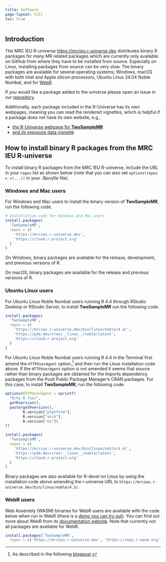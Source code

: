 ```yaml
---
title: Software
page-layout: full
toc: true
---
```


## Introduction

The MRC IEU R-universe <https://mrcieu.r-universe.dev> distributes binary R packages for many MR related packages which are currently only available on GitHub from where they have to be installed from source. Especially on Linux, installing packages from source can be very slow. The binary packages are available for several operating systems; Windows, macOS with both Intel and Apple silicon processors, Ubuntu Linux 24.04 Noble Numbat, and for [WebR](https://docs.r-wasm.org/webr/latest/).

If you would like a package added to the universe please open an issue in our [repository](https://github.com/MRCIEU/mrcieu.r-universe.dev/issues).

Additionally, each package included in the R-Universe has its own webpages, meaning you can read the rendered vignettes, which is helpful if a package does not have its own website, e.g.,

* [the R-Universe webpage for **TwoSampleMR**](https://mrcieu.r-universe.dev/TwoSampleMR)
* [and its exposure data vignette](https://mrcieu.r-universe.dev/articles/TwoSampleMR/exposure.html)

## How to install binary R packages from the MRC IEU R-universe

To install binary R packages from the MRC IEU R-universe, include the URL in your `repos` list as shown below (note that you can also set `options(repos = c(...))` in your *.Rprofile* file).

### Windows and Mac users

For Windows and Mac users to install the binary version of **TwoSampleMR**, run the following code.

```r
# Installation code for Windows and Mac users
install.packages(
  'TwoSampleMR',
  repos = c(
    'https://mrcieu.r-universe.dev',
    'https://cloud.r-project.org'
  )
)
```

On Windows, binary packages are available for the release, development, and previous versions of R.

On macOS, binary packages are available for the release and previous versions of R.

### Ubuntu Linux users

For Ubuntu Linux Noble Numbat users running R 4.4 through RStudio Desktop or RStudio Server, to install **TwoSampleMR** run the following code.

```r
install.packages(
  'TwoSampleMR',
  repos = c(
    'https://mrcieu.r-universe.dev/bin/linux/noble/4.4/',
    'https://p3m.dev/cran/__linux__/noble/latest',
    'https://cloud.r-project.org'
  )
)
```

For Ubuntu Linux Noble Numbat users running R 4.4 in the Terminal first amend the `HTTPUserAgent` option,[^1] and then run the Linux installation code above. If the `HTTPUserAgent` option is not amended it seems that source rather than binary packages are obtained for the Imports dependency packages from the Posit Public Package Manager's CRAN packages. For this case, to install **TwoSampleMR**, run the following code.

[^1]: As described in the following [blogpost](https://tshafer.com/blog/2023/07/posit-package-manager-linux).

```r
options(HTTPUserAgent = sprintf(
  "R/%s R (%s)",
  getRversion(),
  paste(getRversion(),
        R.version["platform"],
        R.version["arch"],
        R.version["os"])
))

install.packages(
  'TwoSampleMR',
  repos = c(
    'https://mrcieu.r-universe.dev/bin/linux/noble/4.4/',
    'https://p3m.dev/cran/__linux__/noble/latest',
    'https://cloud.r-project.org'
  )
)
```

Binary packages are also available for R-devel on Linux by using the installation code above amending the r-universe URL to `https://mrcieu.r-universe.dev/bin/linux/noble/4.5/`.

### WebR users

Web Assembly (WASM) binaries for WebR users are available with the code below when run in WebR (there is a [demo you can try out](https://webr.r-wasm.org/latest/)). You can find out more about WebR from its [documentation website](https://docs.r-wasm.org/webr/latest/). Note that currently not all packages are available for WebR.

```r
install.packages('TwoSampleMR',
  repos = c('https://mrcieu.r-universe.dev', 'https://repo.r-wasm.org'))
```
